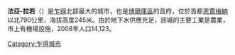 {{Multiple issues|
{{unreferenced|time=2011-09-12T18:11:23+00:00}}
{{Expand language|1=fr|time=2021-05-01T02:38:53+00:00}}
}}
{{Infobox settlement
<!--See the Table at Infobox Settlement for all fields and descriptions of usage-->
<!-- Basic info ----------------> |official_name = 法亞-拉若
|other_name =
|native_name =   <!-- for cities whose native name is not in English -->
|nickname =
|settlement_type = <!--For Town or Village (Leave blank for the default City)-->
|motto =
<!-- images and maps ----------->
|image_skyline =
|imagesize =
|image_caption =
|image_flag =
|flag_size =
|image_seal =
|seal_size =
|image_shield =
|shield_size =
|image_blank_emblem =
|blank_emblem_type =
|blank_emblem_size =
|image_map =
|mapsize =
|map_caption =
|image_map1 =
|mapsize1 =
|map_caption1 =
|image_dot_map =
|dot_mapsize =
|dot_map_caption =
|dot_x =
|dot_y =
|pushpin_map = Chad <!-- the name of a location map as per http://en.wikipedia.org/wiki/Template:Location_map -->
|pushpin_mapsize=300
|pushpin_label_position =bottom
|pushpin_map_caption = 
<!-- Location ------------------>
|coordinates_display = inline,title
|coordinates_region = TD
|subdivision_type = 國家
|subdivision_name = {{flag|Chad}}
|subdivision_type1 = 區
|subdivision_name1 = [[博爾庫區|博爾庫區]]
|subdivision_type2 = 
|subdivision_name2 = 
|subdivision_type3 = 
|subdivision_name3 = 
|subdivision_type4 =
|subdivision_name4 =
<!-- Politics ----------------->
|government_footnotes =
|government_type =
|leader_title =
|leader_name =
|leader_title1 =
<!-- for places with, say, both a mayor and a city manager -->
|leader_name1 =
|leader_title2 =
|leader_name2 =
|leader_title3 =
|leader_name3 =
|leader_title4 =
|leader_name4 =
|established_title =
<!-- Settled -->
|established_date =
|established_title2 =
<!-- Incorporated (town) -->
|established_date2 =
|established_title3 =
<!-- Incorporated (city) -->
|established_date3 =
<!-- Area --------------------->
|area_magnitude =
|unit_pref =Imperial
<!--Enter: Imperial, if Imperial (metric) is desired-->
|area_footnotes =
|area_total_km2 =
<!-- ALL fields dealing with a measurements are subject to automatic unit conversion-->
|area_land_km2 =  <!--See table @ Template:Infobox Settlement for details on automatic unit conversion-->
|area_water_km2 =
|area_total_sq_mi =
|area_land_sq_mi =
|area_water_sq_mi =
|area_water_percent =
|area_urban_km2 =
|area_urban_sq_mi =
|area_metro_km2 =
|area_metro_sq_mi =
|area_blank1_title =
|area_blank1_km2 =
|area_blank1_sq_mi =
<!-- Population ----------------------->
|population_as_of = 2008
|population_footnotes =
|population_note =
|population_total = 14,123
|population_density_km2 =
|population_density_sq_mi =
|population_metro =
|population_density_metro_km2 =
|population_density_metro_sq_mi =
|population_urban =
|population_density_urban_km2 =
|population_density_urban_sq_mi =
|population_blank1_title =Ethnicities
|population_blank1 =
|population_blank2_title =Religions
|population_blank2 =
|population_density_blank1_km2 =
|population_density_blank1_sq_mi =
<!-- General information --------------->
|timezone = +1
|utc_offset =
|timezone_DST =
|utc_offset_DST =
|latd= 17|latm= 55|lats=01 |latNS=N
|longd= 19|longm= 7|longs= 0|longEW=E
|elevation_footnotes =
<!--for references: use <ref> </ref> tags-->
|elevation_m =
|elevation_ft =
<!-- Area/postal codes & others -------->
|postal_code_type =
<!-- enter ZIP code, Postcode, Post code, Postal code... -->
|postal_code =
|area_code =
|blank_name =
|blank_info =
|blank1_name =
|blank1_info =
|website =
|footnotes = }}

'''法亞-拉若'''（{{lang-fr|Faya-Largeau}}）是[[乍得|乍得]]北部最大的城市，也是[[博爾庫區|博爾庫區]]的首府，位於首都[[恩賈梅納|恩賈梅納]]以北790公里，海拔高度245米。由於地下水供應充足，該城的主要工業是農業，市上有機場設施，2008年人口14,123。

[[Category:乍得城市|Category:乍得城市]]